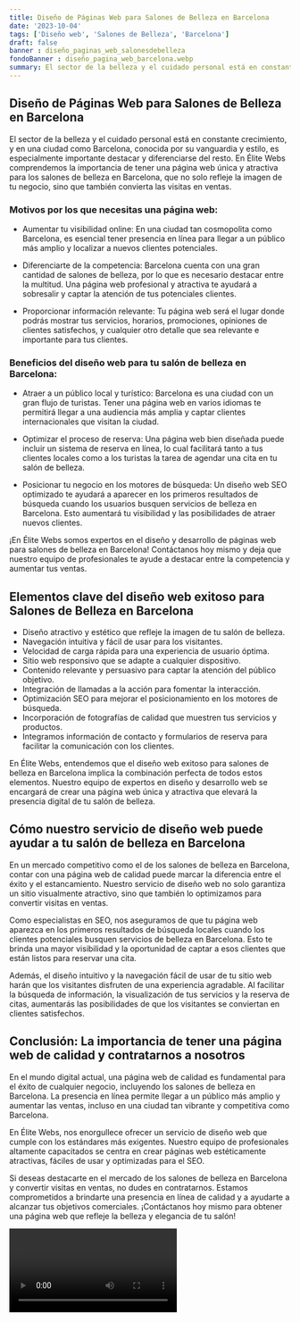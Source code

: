 ```yaml
---
title: Diseño de Páginas Web para Salones de Belleza en Barcelona
date: '2023-10-04'
tags: ['Diseño web', 'Salones de Belleza', 'Barcelona']
draft: false
banner : diseño_paginas_web_salonesdebelleza
fondoBanner : diseño_pagina_web_barcelona.webp
summary: El sector de la belleza y el cuidado personal está en constante crecimiento, y en una ciudad como Barcelona, conocida por su vanguardia y estilo, es especialmente importante destacar y diferenciarse del resto. En Élite Webs comprendemos la importancia de tener una página web única y atractiva para los salones de belleza en Barcelona, que no solo refleje la imagen de tu negocio, sino que también convierta las visitas en ventas.
---
```


## Diseño de Páginas Web para Salones de Belleza en Barcelona

El sector de la belleza y el cuidado personal está en constante crecimiento, y en una ciudad como Barcelona, conocida por su vanguardia y estilo, es especialmente importante destacar y diferenciarse del resto. En Élite Webs comprendemos la importancia de tener una página web única y atractiva para los salones de belleza en Barcelona, que no solo refleje la imagen de tu negocio, sino que también convierta las visitas en ventas.

### Motivos por los que necesitas una página web:

- Aumentar tu visibilidad online: En una ciudad tan cosmopolita como Barcelona, es esencial tener presencia en línea para llegar a un público más amplio y localizar a nuevos clientes potenciales.

- Diferenciarte de la competencia: Barcelona cuenta con una gran cantidad de salones de belleza, por lo que es necesario destacar entre la multitud. Una página web profesional y atractiva te ayudará a sobresalir y captar la atención de tus potenciales clientes.

- Proporcionar información relevante: Tu página web será el lugar donde podrás mostrar tus servicios, horarios, promociones, opiniones de clientes satisfechos, y cualquier otro detalle que sea relevante e importante para tus clientes.

### Beneficios del diseño web para tu salón de belleza en Barcelona:

- Atraer a un público local y turístico: Barcelona es una ciudad con un gran flujo de turistas. Tener una página web en varios idiomas te permitirá llegar a una audiencia más amplia y captar clientes internacionales que visitan la ciudad.

- Optimizar el proceso de reserva: Una página web bien diseñada puede incluir un sistema de reserva en línea, lo cual facilitará tanto a tus clientes locales como a los turistas la tarea de agendar una cita en tu salón de belleza.

- Posicionar tu negocio en los motores de búsqueda: Un diseño web SEO optimizado te ayudará a aparecer en los primeros resultados de búsqueda cuando los usuarios busquen servicios de belleza en Barcelona. Esto aumentará tu visibilidad y las posibilidades de atraer nuevos clientes.

¡En Élite Webs somos expertos en el diseño y desarrollo de páginas web para salones de belleza en Barcelona! Contáctanos hoy mismo y deja que nuestro equipo de profesionales te ayude a destacar entre la competencia y aumentar tus ventas.

<GifSeo />

<Cta />

## Elementos clave del diseño web exitoso para Salones de Belleza en Barcelona

- Diseño atractivo y estético que refleje la imagen de tu salón de belleza.
- Navegación intuitiva y fácil de usar para los visitantes.
- Velocidad de carga rápida para una experiencia de usuario óptima.
- Sitio web responsivo que se adapte a cualquier dispositivo.
- Contenido relevante y persuasivo para captar la atención del público objetivo.
- Integración de llamadas a la acción para fomentar la interacción.
- Optimización SEO para mejorar el posicionamiento en los motores de búsqueda.
- Incorporación de fotografías de calidad que muestren tus servicios y productos.
- Integramos información de contacto y formularios de reserva para facilitar la comunicación con los clientes.

En Élite Webs, entendemos que el diseño web exitoso para salones de belleza en Barcelona implica la combinación perfecta de todos estos elementos. Nuestro equipo de expertos en diseño y desarrollo web se encargará de crear una página web única y atractiva que elevará la presencia digital de tu salón de belleza.

## Cómo nuestro servicio de diseño web puede ayudar a tu salón de belleza en Barcelona

En un mercado competitivo como el de los salones de belleza en Barcelona, contar con una página web de calidad puede marcar la diferencia entre el éxito y el estancamiento. Nuestro servicio de diseño web no solo garantiza un sitio visualmente atractivo, sino que también lo optimizamos para convertir visitas en ventas.

Como especialistas en SEO, nos aseguramos de que tu página web aparezca en los primeros resultados de búsqueda locales cuando los clientes potenciales busquen servicios de belleza en Barcelona. Esto te brinda una mayor visibilidad y la oportunidad de captar a esos clientes que están listos para reservar una cita.

Además, el diseño intuitivo y la navegación fácil de usar de tu sitio web harán que los visitantes disfruten de una experiencia agradable. Al facilitar la búsqueda de información, la visualización de tus servicios y la reserva de citas, aumentarás las posibilidades de que los visitantes se conviertan en clientes satisfechos.

## Conclusión: La importancia de tener una página web de calidad y contratarnos a nosotros

En el mundo digital actual, una página web de calidad es fundamental para el éxito de cualquier negocio, incluyendo los salones de belleza en Barcelona. La presencia en línea permite llegar a un público más amplio y aumentar las ventas, incluso en una ciudad tan vibrante y competitiva como Barcelona.

En Élite Webs, nos enorgullece ofrecer un servicio de diseño web que cumple con los estándares más exigentes. Nuestro equipo de profesionales altamente capacitados se centra en crear páginas web estéticamente atractivas, fáciles de usar y optimizadas para el SEO.

Si deseas destacarte en el mercado de los salones de belleza en Barcelona y convertir visitas en ventas, no dudes en contratarnos. Estamos comprometidos a brindarte una presencia en línea de calidad y a ayudarte a alcanzar tus objetivos comerciales. ¡Contáctanos hoy mismo para obtener una página web que refleje la belleza y elegancia de tu salón!

<Video />

<CtaBot job='Salones de Belleza' city='Barcelona'/>

<Gmaps query='Barcelona+españa+maps' />